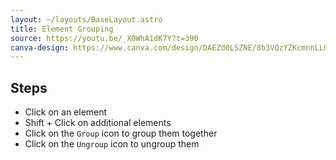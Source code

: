 ```yaml
---
layout: ~/layouts/BaseLayout.astro
title: Element Grouping
source: https://youtu.be/_XOWhA1dK7Y?t=390
canva-design: https://www.canva.com/design/DAEZd0LSZNE/8b3VQzYZKcmnnLLQb9WGiw/edit
---
```


## Steps

- Click on an element
- Shift + Click on additional elements
- Click on the `Group` icon to group them together
- Click on the `Ungroup` icon to ungroup them
